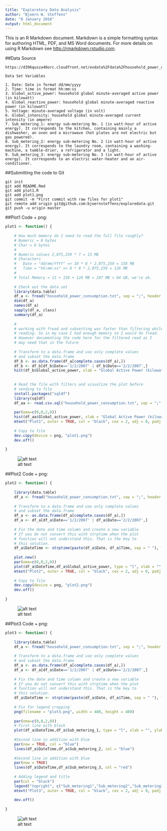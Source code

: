 ```yaml
---
title: "Exploratory Data Analysis"
author: "Bjoern W. Steffens"
date: "8 January 2016"
output: html_document
---
```


This is an R Markdown document. Markdown is a simple formatting syntax for authoring HTML, PDF, and MS Word documents. For more details on using R Markdown see <http://rmarkdown.rstudio.com>.

##Data Source
   
    https://d396qusza40orc.cloudfront.net/exdata%2Fdata%2Fhousehold_power_consumption.zip
    
    Data Set Variables
    
    1. Date: Date in format dd/mm/yyyy
    2. Time: time in format hh:mm:ss
    3. Global_active_power: household global minute-averaged active power (in kilowatt)
    4. Global_reactive_power: household global minute-averaged reactive power (in kilowatt)
    5. Voltage: minute-averaged voltage (in volt)
    6. Global_intensity: household global minute-averaged current intensity (in ampere)
    7. Sub_metering_1: energy sub-metering No. 1 (in watt-hour of active energy). It corresponds to the kitchen, containing mainly a dishwasher, an oven and a microwave (hot plates are not electric but gas powered).
    8. Sub_metering_2: energy sub-metering No. 2 (in watt-hour of active energy). It corresponds to the laundry room, containing a washing-machine, a tumble-drier, a refrigerator and a light.
    9. Sub_metering_3: energy sub-metering No. 3 (in watt-hour of active energy). It corresponds to an electric water-heater and an air-conditioner.

##Submitting the code to Git

    git init
    git add README.Rmd 
    git add plot1.R
    git add plot1.png
    git commit -m "First commit with raw files for plot1"
    git remote add origin git@github.com:bjoernsteffens/exploredata.git
    git push -u origin master

##Plot1 Code + png:

```r
plot1 <- function() {
    
    # How much memory do I need to read the full file roughly?
    # Numeric = 8 bytes
    # Char = 8 bytes
    #
    # Numeric values 2,075,259 * 7 = 13 MB
    # Characters
    #   Date = "dd/mm/YYYY" => 10 * 8 * 2,075,259 = 158 MB
    #   Time = "hh:mm:ss" => 8 * 8 * 2,075,259 = 126 MB
    #
    # Total Memory = 13 + 158 + 126 MB = 297 MB < 64 GB, we're ok.
    
    # Check out the data set
    library(data.table)
    df_a <- fread("household_power_consumption.txt", sep = ";", header = TRUE, na.strings = "?", colClasses = c("Date","Time", "numeric", "numeric", "numeric", "numeric", "numeric", "numeric", "numeric"))
    dim(df_a)
    names(df_a)
    sapply(df_a, class)
    summary(df_a)
    
    #
    # working with fread and subsetting was faster than filtering while
    # reading. So in my case I had enough memory so I would do fread.
    # However documenting the code here for the filtered read as I 
    # may need that in the future
    
    # Transform to a data.frame and use only complete values
    # and subset the data.frame
    df_b <- as.data.frame(df_a[complete.cases(df_a),])
    df_b <- df_b[df_b$Date=='1/2/2007' | df_b$Date=='2/2/2007',]
    hist(df_b$Global_active_power, xlab = "Global Active Power (kilowatts)", main = "Global Active Power", col = "red")    
    
    
    # Read the file with filters and visualize the plot before
    # sending to file
    install.packages("sqldf")
    library(sqldf)
    df_aa <- read.csv.sql("household_power_consumption.txt", sep = ";", header = TRUE, "select * from file where Date='1/2/2007' or Date='2/2/2007'")
    
    par(oma=c(0,0,2,0))
    hist(df_aa$Global_active_power, xlab = "Global Active Power (kilowatts)", main = "Global Active Power", col = "red")    
    mtext("Plot1", outer = TRUE, col = "black", cex = 2, adj = 0, padj = 0)
    
    # Copy to file
    dev.copy(device = png, "plot1.png")
    dev.off()
        
}
```

![alt text](https://github.com/bjoernsteffens/exploredata/blob/master/plot1.png "Plot1 PNG file")


##Plot2 Code + png:

```r
plot2 <- function() {
    
    library(data.table)
    df_a <- fread("household_power_consumption.txt", sep = ";", header = TRUE, na.strings = "?") #, colClasses = c("Character","Character", "numeric", "numeric", "numeric", "numeric", "numeric", "numeric", "numeric"))
    
    # Transform to a data.frame and use only complete values
    # and subset the data.frame
    df_a <- as.data.frame(df_a[complete.cases(df_a),])
    df_a <- df_a[df_a$Date=='1/2/2007' | df_a$Date=='2/2/2007',]
    
    # Fix the date and time column and create a new variable
    # If you do not convert this with strptime when the plot
    # function will not understand this. That is the key to 
    # this solution.
    df_a$DateTime <- strptime(paste(df_a$Date, df_a$Time, sep = " "), format = "%d/%m/%Y %H:%M:%S")
    
    plot.new()
    par(oma=c(0,0,2,0))
    plot(df_a$DateTime,df_a$Global_active_power, type = "l", xlab = "", ylab = "Global Active Power (kilowatts)")
    mtext("Plot2", outer = TRUE, col = "black", cex = 2, adj = 0, padj = 0)
    
    # Copy to file
    dev.copy(device = png, "plot2.png")
    dev.off()
    
}
```

![alt text](https://github.com/bjoernsteffens/exploredata/blob/master/plot2.png "Plot2 PNG file")


##Plot3 Code + png:

```r
plot3 <- function() {
    
    library(data.table)
    df_a <- fread("household_power_consumption.txt", sep = ";", header = TRUE, na.strings = "?") #, colClasses = c("Character","Character", "numeric", "numeric", "numeric", "numeric", "numeric", "numeric", "numeric"))
    
    # Transform to a data.frame and use only complete values
    # and subset the data.frame
    df_a <- as.data.frame(df_a[complete.cases(df_a),])
    df_a <- df_a[df_a$Date=='1/2/2007' | df_a$Date=='2/2/2007',]
    
    # Fix the date and time column and create a new variable
    # If you do not convert this with strptime when the plot
    # function will not understand this. That is the key to 
    # this solution.
    df_a$DateTime <- strptime(paste(df_a$Date, df_a$Time, sep = " "), format = "%d/%m/%Y %H:%M:%S")
    
    # Fix for legend cropping
    png(filename = "plot3.png", width = 480, height = 480)
    
    par(oma=c(0,0,2,0))
    # First line with black
    plot(df_a$DateTime,df_a$Sub_metering_1, type = "l", xlab = "", ylab = "Energy sub metering")
    
    #Second line in addition with blue
    par(new = TRUE, col = "blue")
    lines(df_a$DateTime,df_a$Sub_metering_2, col = "blue")
    
    #Second line in addition with blue
    par(new = TRUE)
    lines(df_a$DateTime,df_a$Sub_metering_3, col = "red")
   
    # Adding legend and title
    par(col = "black")
    legend("topright", c("Sub_metering1","Sub_metering2","Sub_metering3"), pch = c(45,45,45), col = c("black","red","blue"), lty = 1, lwd  = 4)  
    mtext("Plot3", outer = TRUE, col = "black", cex = 2, adj = 0, padj = 0)
    
    dev.off()
    
}
```

![alt text](https://github.com/bjoernsteffens/exploredata/blob/master/plot3.png "Plot3 PNG file")